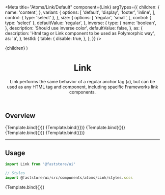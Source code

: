 

<Meta
  title="Atoms/Link/Default"
  component={Link}
  argTypes={{
    children: {
      name: 'content',
    },
    variant: {
      options: [
        'default',
        'display',
        'footer',
        'inline',
      ],
      control: { type: 'select' },
    },
    size: {
      options: [
        'regular',
        'small',
      ],
      control: { type: 'select' },
      defaultValue: 'regular',
    },
    inverse: {
      type: {
        name: 'boolean',
      },
      description: 'Should use inverse color',
      defaultValue: false,
    },
    as: {
      description: 'Html tag or Link component to be used as Polymorphic way',
      as: 'a',
    },
    testId: {
      table: {
        disable: true,
      },
    },
  }}
/>

  <Link {...args}>{children}</Link>
)

<header>

# Link

Link performs the same behavior of a regular anchor tag (`a`), but can be used as any HTML tag and component, including spacific Frameworks link components.

</header>

## Overview

<Canvas>
  <Story
    name="overview-default"
    args={{
      children: 'Default',
      variant: 'neutral',
    }}
  >
    {Template.bind({})}
  </Story>
  <Story
    name="overview-display"
    args={{
      children: 'Display',
      variant: 'display',
    }}
  >
    {Template.bind({})}
  </Story>
  <Story
    name="overview-inline"
    args={{
      children: 'Inline',
      variant: 'inline',
    }}
  >
    {Template.bind({})}
  </Story>
  <Story
    name="overview-small"
    args={{
      children: 'Small',
      variant: 'display',
      size: "small",
    }}
  >
    {Template.bind({})}
  </Story>
  <Story
    name="overview-inverse"
    args={{
      children: 'Inverse',
      inverse: true,
    }}
  >
    {Template.bind({})}
  </Story>
</Canvas>

---

## Usage

```jsx
import Link from '@faststore/ui'

// Styles
import @faststore/ui/src/components/atoms/Link/styles.scss
```

<Canvas>
  <Story
    name="default"
    args={{
      children: 'Link',
      variant: 'default',
    }}
  >
    {Template.bind({})}
  </Story>
</Canvas>

<ArgsTable story="default" />